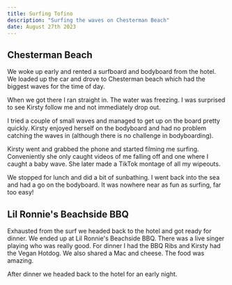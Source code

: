 ```yaml
---
title: Surfing Tofino
description: "Surfing the waves on Chesterman Beach"
date: August 27th 2023
---
```


## Chesterman Beach

We woke up early and rented a surfboard and bodyboard from the hotel. We loaded up the car and drove to Chesterman beach which had the biggest waves for the time of day.

When we got there I ran straight in. The water was freezing. I was surprised to see Kirsty follow me and not immediately drop out. 

I tried a couple of small waves and managed to get up on the board pretty quickly. Kirsty enjoyed herself on the bodyboard and had no problem catching the waves in (although there is no challenge in bodyboarding). 

Kirsty went and grabbed the phone and started filming me surfing. Conveniently she only caught videos of me falling off and one where I caught a baby wave. She later made a TikTok montage of all my wipeouts.

We stopped for lunch and did a bit of sunbathing. I went back into the sea and had a go on the bodyboard. It was nowhere near as fun as surfing, far too easy!

## Lil Ronnie's Beachside BBQ

Exhausted from the surf we headed back to the hotel and got ready for dinner. We ended up at Lil Ronnie's Beachside BBQ. There was a live singer playing who was really good. For dinner I had the BBQ Ribs and Kirsty had the Vegan Hotdog. We also shared a Mac and cheese. The food was amazing.

After dinner we headed back to the hotel for an early night.

